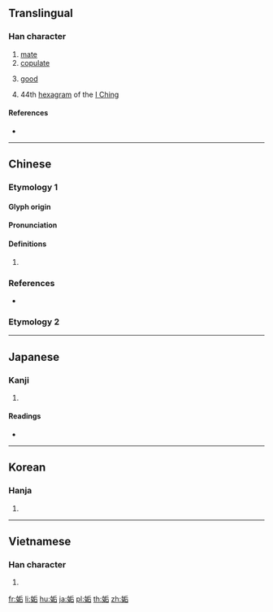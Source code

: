 {{character info/new}}
==Translingual==

===Han character===
{{Han char|rn=38|rad=女|as=06|sn=9|four=42461|canj=VHMR|ids=⿰女后}}

# [[mate]]
# [[copulate]]
# {{lb|mul|adjective}} [[good]]
# 44th [[hexagram]] of the [[I Ching]]

====References====
* {{Han ref|kx=0260.080|dkj=06215|dj=0526.070|hdz=21045.160|uh=59E4|ud=23012|bh=CE6C|bd=52844}}

----

==Chinese==

===Etymology 1===
{{zh-forms}}

====Glyph origin====
{{Han etym}}

====Pronunciation====
{{zh-pron
|m=gòu
|c=gau3
|mc=y
|oc=y
|cat=
}}

====Definitions====
{{zh-hanzi}}

# {{rfdef|zh}}

===References===
* {{R:twedu|B00646}}

===Etymology 2===
{{zh-see|妒|v}}

----

==Japanese==

===Kanji===
{{ja-kanji|grade=|rs=女06}}

# {{defn|lang=ja|sort=女06}}

====Readings====
* {{ja-readings|on=[[こう]] (kō), [[く]] (ku)|kun=[[あう]] (au), [[みめよい]] (mimeyoi), [[みにくい]] (minikui)}}

----

==Korean==

===Hanja===
{{ko-hanja|hangeul=구|rv=gu|mr=ku}}

# {{defn|lang=ko|sort=女06}}

----

==Vietnamese==

===Han character===
{{vi-hantu|[[cạu]]|rs=女06}}

# {{defn|lang=vi|sort=女06}}

[[fr:姤]]
[[li:姤]]
[[hu:姤]]
[[ja:姤]]
[[pl:姤]]
[[th:姤]]
[[zh:姤]]